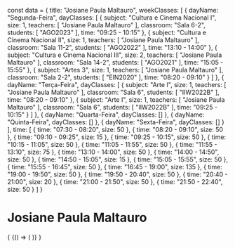 const data = {
  title: "Josiane Paula Maltauro",
  weekClasses: [
    {
      dayName: "Segunda-Feira",
      dayClasses: [
        {
          subject: "Cultura e Cinema Nacional I",
          size: 1,
          teachers: [
            "Josiane Paula Maltauro"
          ],
          classroom: "Sala 6-2",
          students: [
            "AGO2023"
          ],
          time: "09:25 - 10:15"
        },
        {
          subject: "Cultura e Cinema Nacional II",
          size: 1,
          teachers: [
            "Josiane Paula Maltauro"
          ],
          classroom: "Sala 11-2",
          students: [
            "AGO2022"
          ],
          time: "13:10 - 14:00"
        },
        {
          subject: "Cultura e Cinema Nacional III",
          size: 2,
          teachers: [
            "Josiane Paula Maltauro"
          ],
          classroom: "Sala 14-2",
          students: [
            "AGO2021"
          ],
          time: "15:05 - 15:55"
        },
        {
          subject: "Artes 3",
          size: 1,
          teachers: [
            "Josiane Paula Maltauro"
          ],
          classroom: "Sala 2-2",
          students: [
            "EIN2020"
          ],
          time: "08:20 - 09:10"
        }
      ]
    },
    {
      dayName: "Terça-Feira",
      dayClasses: [
        {
          subject: "Arte I",
          size: 1,
          teachers: [
            "Josiane Paula Maltauro"
          ],
          classroom: "Sala 6",
          students: [
            "IIW2022B"
          ],
          time: "08:20 - 09:10"
        },
        {
          subject: "Arte I",
          size: 1,
          teachers: [
            "Josiane Paula Maltauro"
          ],
          classroom: "Sala 6",
          students: [
            "IIW2022B"
          ],
          time: "09:25 - 10:15"
        }
      ]
    },
    {
      dayName: "Quarta-Feira",
      dayClasses: []
    },
    {
      dayName: "Quinta-Feira",
      dayClasses: []
    },
    {
      dayName: "Sexta-Feira",
      dayClasses: []
    }
  ],
  time: [
    {
      time: "07:30 - 08:20",
      size: 50
    },
    {
      time: "08:20 - 09:10",
      size: 50
    },
    {
      time: "09:10 - 09:25",
      size: 15
    },
    {
      time: "09:25 - 10:15",
      size: 50
    },
    {
      time: "10:15 - 11:05",
      size: 50
    },
    {
      time: "11:05 - 11:55",
      size: 50
    },
    {
      time: "11:55 - 13:10",
      size: 75
    },
    {
      time: "13:10 - 14:00",
      size: 50
    },
    {
      time: "14:00 - 14:50",
      size: 50
    },
    {
      time: "14:50 - 15:05",
      size: 15
    },
    {
      time: "15:05 - 15:55",
      size: 50
    },
    {
      time: "15:55 - 16:45",
      size: 50
    },
    {
      time: "16:45 - 19:00",
      size: 135
    },
    {
      time: "19:00 - 19:50",
      size: 50
    },
    {
      time: "19:50 - 20:40",
      size: 50
    },
    {
      time: "20:40 - 21:00",
      size: 20
    },
    {
      time: "21:00 - 21:50",
      size: 50
    },
    {
      time: "21:50 - 22:40",
      size: 50
    }
  ]
}

# Josiane Paula Maltauro

<div>
  {
    <BrowserOnly>
      {() => (
        <Grid
          title={data.title}
          weekClasses={data.weekClasses}
          time={data.time}
        />
      )}
    </BrowserOnly>
  }
</div>
